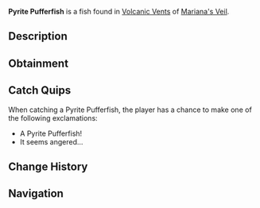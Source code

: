 {{FishInfobox
|image          = Pyrite Pufferfish.png
|rarity         = Rare
|sea            = First Sea
|location       = [[Volcanic Vents]]
|sublocation    = 
|sources        = Fishing Rod
|radar_location = 
|xp             = 250
|weather        = 
|time           = Night
|season         = Autumn
|bait           = Shrimp
|base_weight    = 19
|base_value     = 1100
|weight_range   = 11.5
|base_chance    = 20
|base_resil     = 60
}}
'''Pyrite Pufferfish''' is a {{Rarity|Rare}} fish found in [[Volcanic Vents]] of [[Mariana's Veil]].

== Description ==
{{Description|A round, spiky fish with a flaming sheen. Its body hardens when threatened.|Bestiary Entry}}

== Obtainment ==
{{Description|Found absent from the crowd, it prefers to avoid direct sunlight.|Bestiary Hint}}
{{Fish Availability|
Mariana's Veil/Volcanic Vents
|top_rods      = 
Krampus's Rod\233277.65\269323.6;
Magma Rod\224549.34\259246.28;
Plastic Rod\205300.91\237022.76;
Rapid Rod\161489.27\299692.53;
Firefly Rod\159899.67\299074.43;
Buddy Bond Rod\152509.25\209322.51;
Wildflower Rod\149880.38\286546.31;
Frog Rod\142856.13\271442.54;
Fast Rod\142418.55\269988.51;
Lucky Rod\122790.47\237368.82;
Long Rod\107446.74\207227.13;
Astralhook Rod\140684.49\134016.76;
Ethereal Prism Rod\140213.07\134263.53;
Seraphic Rod\133259.88\133967.36;
No-Life Rod\130010.49\137767.65;
Challenger's Rod\125263.47\131932.72;
Free Spirit Rod\124677.27\161286.89;
Rod Of The Forgotten Fang\124622.04\129013.23;
Trident Rod\117911.51\156448.38;
Blazebringer Rod\114926.13\126766.18;
Rod Of The Depths\111687.34\119278.79;
Rod Of The Exalted One\111213.51\121884.74;
Zeus Rod\108077.3\118472.43;
Verdant Shear Rod\106186.98\119335.83;
Depthseeker Rod\96828.93\109191.97;
Training Rod\88957.9\176224.1;
Avalanche Rod\87364.88\99088.85;
Volcanic Rod\84210.38\93704.71;
Steady Rod\33828.27\36373.13
|recommended   = Ethereal Prism Rod
}}

== Catch Quips ==
When catching a Pyrite Pufferfish, the player has a chance to make one of the following exclamations:
* A Pyrite Pufferfish!
* It seems angered...

== Change History ==
{{Change History|{{subst:Current Version}}}}

== Navigation ==
{{Fish Navbox|Volcanic Vents}}